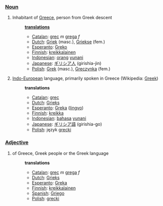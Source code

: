 ===[[Noun]]===
#Inhabitant of [[Greece]], person from Greek descent
#:'''[[translation]]s'''
#:*[[Catalan]]: [[grec]] ''m'' [[grega]] ''f''
#:*[[Dutch]]: [[Griek]] (masc.), [[Griekse]] (fem.)
#:*[[Esperanto]]: [[Greko]]
#:*[[Finnish]]: [[kreikkalainen]]
#:*[[Indonesian]]: [[orang]] [[yunani]]
#:*[[Japanese]]: [[ギリシア人]] (girishia-jin)
#:*[[Polish]]: [[Grek]] (masc.), [[Greczynka]] (fem.)
#[[Indo-European]] language, primarily spoken in Greece (Wikipedia: [[w:Greek language|Greek]])
#:'''translations'''
#:*[[Catalan]]: [[grec]]
#:*[[Dutch]]: [[Grieks]]
#:*[[Esperanto]]: [[Greka]] ([[lingvo]])
#:*[[Finnish]]: [[kreikka]]
#:*[[Indonesian]]: [[bahasa]] [[yunani]]
#:*[[Japanese]]: [[ギリシア語]] (girishia-go)
#:*[[Polish]]: język [[grecki]]

===[[Adjective]]===
#of Greece, Greek people or the Greek language
#:'''translations'''
#:*[[Catalan]]: [[grec]] ''m'' [[grega]] ''f''
#:*[[Dutch]]: [[Grieks]]
#:*[[Esperanto]]: [[Greka]]
#:*[[Finnish]]: [[kreikkalainen]]
#:*[[Spanish]]: [[Griego]]
#:*[[Polish]]: [[grecki]]